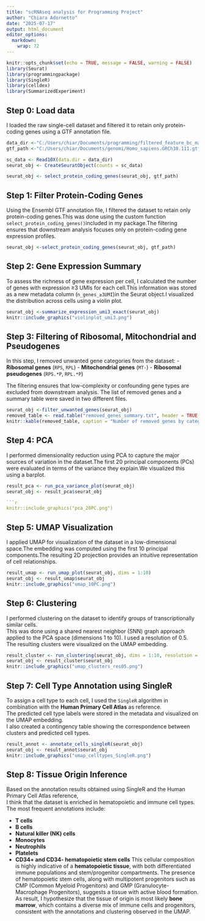 ```yaml
---
title: "scRNAseq analysis for Programming Project"
author: "Chiara Adornetto"
date: "2025-07-17"
output: html_document
editor_options: 
  markdown: 
    wrap: 72
---
```

```r
knitr::opts_chunk$set(echo = TRUE, message = FALSE, warning = FALSE)
library(Seurat)
library(programmingpackage)
library(SingleR)
library(celldex)
library(SummarizedExperiment)

```

## Step 0: Load data 
I loaded the raw single-cell dataset and filtered it to retain only protein-coding genes using a GTF annotation file.

```r
data_dir <-"C:/Users/chiar/Documents/programming/filtered_feature_bc_matrix/filtered_feature_bc_matrix"
gtf_path <-"C:/Users/chiar/Documents/genomi/Homo_sapiens.GRCh38.111.gtf"

sc_data <- Read10X(data.dir = data_dir) 
seurat_obj <- CreateSeuratObject(counts = sc_data)

seurat_obj <- select_protein_coding_genes(seurat_obj, gtf_path)

```
## Step 1: Filter Protein-Coding Genes

Using the Ensembl GTF annotation file, I filtered the dataset to retain only protein-coding genes.This was done using the custom function `select_protein_coding_genes()`included in my package.The filtering ensures that downstream analysis focuses only on protein-coding gene expression profiles.

```r
seurat_obj <-select_protein_coding_genes(seurat_obj, gtf_path)

```
## Step 2: Gene Expression Summary

To assess the richness of gene expression per cell, I calculated the number of genes with expression ≥3 UMIs for each cell.This information was stored as a new metadata column (`n_genes_≥3UMI`)in the Seurat object.I visualized the distribution across cells using a violin plot.

```r
seurat_obj <-summarize_expression_umi3_exact(seurat_obj)
knitr::include_graphics("violinplot_umi3.png")

```
## Step 3: Filtering of Ribosomal, Mitochondrial and Pseudogenes

In this step, I removed unwanted gene categories from the dataset:
- **Ribosomal genes** (`RPS`, `RPL`)
- **Mitochondrial genes** (`MT-`)
- **Ribosomal pseudogenes** (`RPS.*P`, `RPL.*P`)

The filtering ensures that low-complexity or confounding gene types are excluded from downstream analysis. The list of removed genes and a summary table were saved in two different files.

```r
seurat_obj <-filter_unwanted_genes(seurat_obj)
removed_table <- read.table("removed_genes_summary.txt", header = TRUE, sep= "\t") 
knitr::kable(removed_table, caption = "Number of removed genes by category")

```
## Step 4: PCA

I performed dimensionality reduction using PCA to capture the major sources of variation in the dataset.The first 20 principal components (PCs) were evaluated in terms of the variance they explain.We visualized this using a barplot.

```r
result_pca <- run_pca_variance_plot(seurat_obj)
seurat_obj <- result_pca$seurat_obj

```r
knitr::include_graphics("pca_20PC.png")

```
## Step 5: UMAP Visualization

I applied UMAP for visualization of the dataset in a low-dimensional space.The embedding was computed using the first 10 principal components.The resulting 2D projection provides an intuitive representation of cell relationships.

```r
result_umap <- run_umap_plot(seurat_obj, dims = 1:10)
seurat_obj <- result_umap$seurat_obj
knitr::include_graphics("umap_10PC.png")

```
## Step 6: Clustering
I performed clustering on the dataset to identify groups of transcriptionally similar cells.  
This was done using a shared nearest neighbor (SNN) graph approach applied to the PCA space (dimensions 1 to 10). I used a resolution of 0.5. The resulting clusters were visualized on the UMAP embedding.

```r
result_cluster <- run_clustering(seurat_obj, dims = 1:10, resolution = 0.5)
seurat_obj <- result_cluster$seurat_obj
knitr::include_graphics("umap_clusters_res05.png")

```
## Step 7: Cell Type Annotation using SingleR

To assign a cell type to each cell, I used the `SingleR` algorithm in combination with the **Human Primary Cell Atlas** as reference.  
The predicted cell type labels were stored in the metadata and visualized on the UMAP embedding.  
I also created a contingency table showing the correspondence between clusters and predicted cell types.

```r
result_annot <- annotate_cells_singleR(seurat_obj)
seurat_obj <- result_annot$seurat_obj
knitr::include_graphics("umap_celltypes_SingleR.png")

```
## Step 8: Tissue Origin Inference
Based on the annotation results obtained using SingleR and the Human Primary Cell Atlas reference,  
I think that the dataset is enriched in hematopoietic and immune cell types. The most frequent annotations include:

- **T cells**
- **B cells**
- **Natural killer (NK) cells**
- **Monocytes**
- **Neutrophils**
- **Platelets**
- **CD34+ and CD34- hematopoietic stem cells**
This cellular composition is highly indicative of a **hematopoietic tissue**, with both differentiated immune populations and stem/progenitor compartments. The presence of hematopoietic stem cells, along with multipotent progenitors such as CMP (Common Myeloid Progenitors) and GMP (Granulocyte-Macrophage Progenitors), suggests a tissue with active blood formation. As result, I hypothesize that the tissue of origin is most likely **bone marrow**, which contains a diverse mix of immune cells and progenitors, consistent with the annotations and clustering observed in the UMAP.


